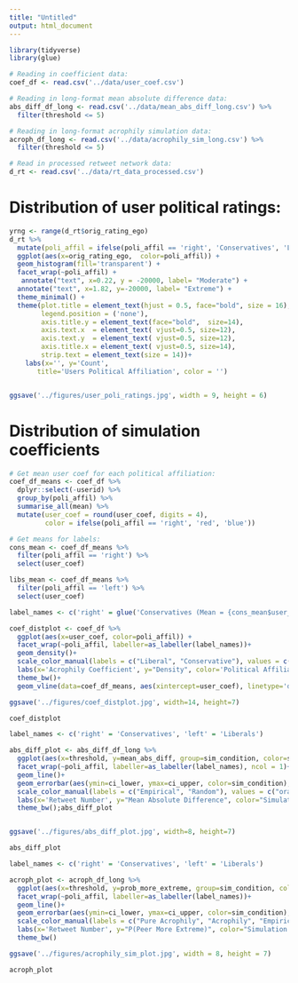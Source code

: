 ```yaml
---
title: "Untitled"
output: html_document
---
```


```r
library(tidyverse)
library(glue)
```


```r

# Reading in coefficient data:
coef_df <- read.csv('../data/user_coef.csv')

# Reading in long-format mean absolute difference data:
abs_diff_df_long <- read.csv('../data/mean_abs_diff_long.csv') %>%
  filter(threshold <= 5)

# Reading in long-format acrophily simulation data:
acroph_df_long <- read.csv('../data/acrophily_sim_long.csv') %>%
  filter(threshold <= 5)

# Read in processed retweet network data:
d_rt <- read.csv('../data/rt_data_processed.csv')
```

# Distribution of user political ratings:
```r

yrng <- range(d_rt$orig_rating_ego)
d_rt %>% 
  mutate(poli_affil = ifelse(poli_affil == 'right', 'Conservatives', 'Liberals')) %>%
  ggplot(aes(x=orig_rating_ego,  color=poli_affil)) +
  geom_histogram(fill='transparent') +
  facet_wrap(~poli_affil) +
   annotate("text", x=0.22, y = -20000, label= "Moderate") + 
  annotate("text", x=1.82, y=-20000, label= "Extreme") + 
  theme_minimal() +
  theme(plot.title = element_text(hjust = 0.5, face="bold", size = 16),
        legend.position = ('none'),
        axis.title.y = element_text(face="bold",  size=14),
        axis.text.x  = element_text( vjust=0.5, size=12),
        axis.text.y  = element_text( vjust=0.5, size=12),
        axis.title.x = element_text( vjust=0.5, size=14),
        strip.text = element_text(size = 14))+
    labs(x='', y='Count',
       title='Users Political Affiliation', color = '')


ggsave('../figures/user_poli_ratings.jpg', width = 9, height = 6)
```


# Distribution of simulation coefficients

```r
# Get mean user coef for each political affiliation:
coef_df_means <- coef_df %>%
  dplyr::select(-userid) %>%
  group_by(poli_affil) %>%
  summarise_all(mean) %>%
  mutate(user_coef = round(user_coef, digits = 4),
         color = ifelse(poli_affil == 'right', 'red', 'blue'))

# Get means for labels:
cons_mean <- coef_df_means %>%
  filter(poli_affil == 'right') %>%
  select(user_coef)

libs_mean <- coef_df_means %>%
  filter(poli_affil == 'left') %>%
  select(user_coef)

label_names <- c('right' = glue('Conservatives (Mean = {cons_mean$user_coef})'), 'left' = glue('Liberals (Mean = {libs_mean$user_coef})'))

coef_distplot <- coef_df %>%
  ggplot(aes(x=user_coef, color=poli_affil)) +
  facet_wrap(~poli_affil, labeller=as_labeller(label_names))+
  geom_density()+
  scale_color_manual(labels = c("Liberal", "Conservative"), values = c("blue", "red"))+
  labs(x='Acrophily Coefficient', y="Density", color='Political Affiliation')+
  theme_bw()+
  geom_vline(data=coef_df_means, aes(xintercept=user_coef), linetype='dashed', color=coef_df_means$color)

ggsave('../figures/coef_distplot.jpg', width=14, height=7)

coef_distplot
```


```r

label_names <- c('right' = 'Conservatives', 'left' = 'Liberals')

abs_diff_plot <- abs_diff_df_long %>%
  ggplot(aes(x=threshold, y=mean_abs_diff, group=sim_condition, color=sim_condition)) +
  facet_wrap(~poli_affil, labeller=as_labeller(label_names), ncol = 1)+
  geom_line()+
  geom_errorbar(aes(ymin=ci_lower, ymax=ci_upper, color=sim_condition), alpha=0.2)+
  scale_color_manual(labels = c("Empirical", "Random"), values = c("orange", "blue"))+
  labs(x='Retweet Number', y="Mean Absolute Difference", color="Simulation Condition")+
  theme_bw();abs_diff_plot


ggsave('../figures/abs_diff_plot.jpg', width=8, height=7)

abs_diff_plot

```


```r

label_names <- c('right' = 'Conservatives', 'left' = 'Liberals')

acroph_plot <- acroph_df_long %>%
  ggplot(aes(x=threshold, y=prob_more_extreme, group=sim_condition, color = sim_condition)) +
  facet_wrap(~poli_affil, labeller=as_labeller(label_names))+
  geom_line()+
  geom_errorbar(aes(ymin=ci_lower, ymax=ci_upper, color=sim_condition), alpha=0.3) +
  scale_color_manual(labels = c("Pure Acrophily", "Acrophily", "Empirical", "Homophily"), values = c("red", "orange", "green", "blue"))+
  labs(x='Retweet Number', y="P(Peer More Extreme)", color="Simulation Condition")+
  theme_bw()

ggsave('../figures/acrophily_sim_plot.jpg', width = 8, height = 7)

acroph_plot
```


